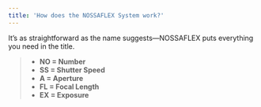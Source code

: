 ```yaml
---
title: 'How does the NOSSAFLEX System work?'
---
```


It’s as straightforward as the name suggests—NOSSAFLEX puts everything you need in the title.
> * **NO = Number**
> * **SS = Shutter Speed**
> * **A = Aperture**
> * **FL = Focal Length**
> * **EX = Exposure**

